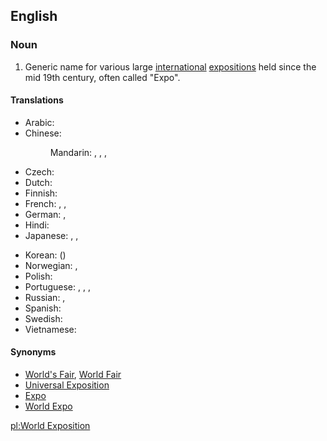 ==English==
{{wikipedia|World's fair}}

===Noun===
{{en-noun|sg=[[world|World]] [[exposition|Exposition]]|World Expositions}}

# Generic name for various large [[international]] [[exposition|expositions]] held since the mid 19th century, often called "Expo".

====Translations====
{{trans-top|a regular international exposition}}
* Arabic: {{t-|ar|معرض عالمي|m|tr=má3riD 3aalamiy}}
* Chinese:
*: Mandarin: {{t|cmn|世博會|sc=Hani}},  {{t|cmn|世博会|tr=shìbó-huì|sc=Hani}},  {{t|cmn|世界博覽會|sc=Hani}},  {{t|cmn|世界博览会|tr=shìjìe bólǎnhuì|sc=Hani}}
* Czech: {{t-|cs|Světová výstava|f}}
* Dutch: {{t+|nl|wereldtentoonstelling}}
* Finnish: {{t-|fi|maailmannäyttely}}
* French: {{t-|fr|Exposition universelle|f}} <!-- note: capital letter to the first word but not the second -->,  {{t+|fr|Expo|f}},  {{t-|fr|Exposition mondiale|f}}
* German: {{t+|de|Weltausstellung|f}},  {{t-|de|Expo|f}}
* Hindi: {{t-|hi|विश्व प्रदर्शनी|tr=viśva pradarśanī}}
* Japanese: {{t+|ja|国際博覧会|tr=こくさいはくらんかい, kokusai hakurankai}}, {{t-|ja|世界博覧会|tr=せかいはくらんかい, sekai hakurankai}},  {{t+|ja|万博|tr=ばんぱく, banpaku}}
{{trans-mid}}
* Korean: {{t-|ko|세계 박람회|tr=segye baglamhoe|sc=Hang}} ({{t-|ko|世界博覽會|sc=Hani}})
* Norwegian: {{t-|no|Verdensutstilling}},  {{t-|no|Expo}}
* Polish: {{t-|pl|wystawa światowa|f}}
* Portuguese: {{t-|pt|Exposição mundial|f}},  {{t-|pt|Exposição Universal|f}},  {{t-|pt|Feira Mundial|f}},  {{t-|pt|Expo}}
* Russian: {{t-|ru|всемирная выставка|f|tr=vsemírnaja výstavka}}, {{t-|ru|Экспо|n|tr=Ékspo}}
* Spanish: {{t-|es|Exposición Universal|f}}
* Swedish: {{t-|sv|världsutställning|c}}
* Vietnamese: {{t-|vi|triển lãm Thế giới}}
{{trans-bottom}}

====Synonyms====
* [[World's Fair]], [[World Fair]]
* [[Universal Exposition]]
* [[Expo]]
* [[World Expo]]

[[pl:World Exposition]]